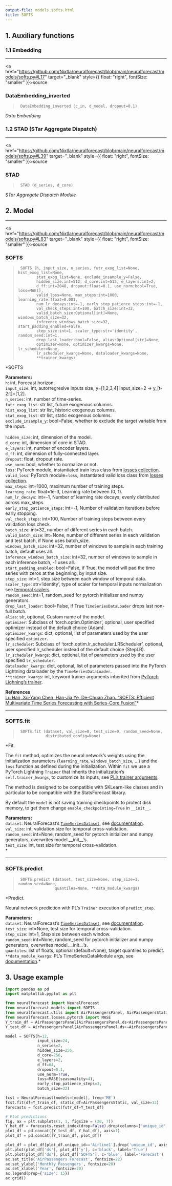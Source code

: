 ```yaml
---
output-file: models.softs.html
title: SOFTS
---
```



## 1. Auxiliary functions

### 1.1 Embedding

------------------------------------------------------------------------

<a
href="https://github.com/Nixtla/neuralforecast/blob/main/neuralforecast/models/softs.py#L17"
target="_blank" style={{ float: "right", fontSize: "smaller" }}>source</a>

### DataEmbedding_inverted

> ``` text
>  DataEmbedding_inverted (c_in, d_model, dropout=0.1)
> ```

*Data Embedding*

### 1.2 STAD (STar Aggregate Dispatch)

------------------------------------------------------------------------

<a
href="https://github.com/Nixtla/neuralforecast/blob/main/neuralforecast/models/softs.py#L39"
target="_blank" style={{ float: "right", fontSize: "smaller" }}>source</a>

### STAD

> ``` text
>  STAD (d_series, d_core)
> ```

*STar Aggregate Dispatch Module*

## 2. Model

------------------------------------------------------------------------

<a
href="https://github.com/Nixtla/neuralforecast/blob/main/neuralforecast/models/softs.py#L83"
target="_blank" style={{ float: "right", fontSize: "smaller" }}>source</a>

### SOFTS

> ``` text
>  SOFTS (h, input_size, n_series, futr_exog_list=None, hist_exog_list=None,
>         stat_exog_list=None, exclude_insample_y=False,
>         hidden_size:int=512, d_core:int=512, e_layers:int=2,
>         d_ff:int=2048, dropout:float=0.1, use_norm:bool=True, loss=MAE(),
>         valid_loss=None, max_steps:int=1000, learning_rate:float=0.001,
>         num_lr_decays:int=-1, early_stop_patience_steps:int=-1,
>         val_check_steps:int=100, batch_size:int=32,
>         valid_batch_size:Optional[int]=None, windows_batch_size=32,
>         inference_windows_batch_size=32, start_padding_enabled=False,
>         step_size:int=1, scaler_type:str='identity', random_seed:int=1,
>         drop_last_loader:bool=False, alias:Optional[str]=None,
>         optimizer=None, optimizer_kwargs=None, lr_scheduler=None,
>         lr_scheduler_kwargs=None, dataloader_kwargs=None,
>         **trainer_kwargs)
> ```

\*SOFTS

**Parameters:**<br/> `h`: int, Forecast horizon. <br/> `input_size`: int,
autorregresive inputs size, y=\[1,2,3,4\] input_size=2 -\>
y\_\[t-2:t\]=\[1,2\].<br/> `n_series`: int, number of time-series.<br/>
`futr_exog_list`: str list, future exogenous columns.<br/>
`hist_exog_list`: str list, historic exogenous columns.<br/>
`stat_exog_list`: str list, static exogenous columns.<br/>
`exclude_insample_y`: bool=False, whether to exclude the target variable
from the input.<br/>  
`hidden_size`: int, dimension of the model.<br/> `d_core`: int, dimension
of core in STAD.<br/> `e_layers`: int, number of encoder layers.<br/>
`d_ff`: int, dimension of fully-connected layer.<br/> `dropout`: float,
dropout rate.<br/> `use_norm`: bool, whether to normalize or not.<br/>
`loss`: PyTorch module, instantiated train loss class from [losses
collection](https://nixtla.github.io/neuralforecast/losses.pytorch.html).<br/>
`valid_loss`: PyTorch module=`loss`, instantiated valid loss class from
[losses
collection](https://nixtla.github.io/neuralforecast/losses.pytorch.html).<br/>
`max_steps`: int=1000, maximum number of training steps.<br/>
`learning_rate`: float=1e-3, Learning rate between (0, 1).<br/>
`num_lr_decays`: int=-1, Number of learning rate decays, evenly
distributed across max_steps.<br/> `early_stop_patience_steps`: int=-1,
Number of validation iterations before early stopping.<br/>
`val_check_steps`: int=100, Number of training steps between every
validation loss check.<br/> `batch_size`: int=32, number of different
series in each batch.<br/> `valid_batch_size`: int=None, number of
different series in each validation and test batch, if None uses
batch_size.<br/> `windows_batch_size`: int=32, number of windows to
sample in each training batch, default uses all.<br/>
`inference_windows_batch_size`: int=32, number of windows to sample in
each inference batch, -1 uses all.<br/> `start_padding_enabled`:
bool=False, if True, the model will pad the time series with zeros at
the beginning, by input size.<br/> `step_size`: int=1, step size between
each window of temporal data.<br/> `scaler_type`: str=‘identity’, type of
scaler for temporal inputs normalization see [temporal
scalers](https://nixtla.github.io/neuralforecast/common.scalers.html).<br/>
`random_seed`: int=1, random_seed for pytorch initializer and numpy
generators.<br/> `drop_last_loader`: bool=False, if True
`TimeSeriesDataLoader` drops last non-full batch.<br/> `alias`: str,
optional, Custom name of the model.<br/> `optimizer`: Subclass of
‘torch.optim.Optimizer’, optional, user specified optimizer instead of
the default choice (Adam).<br/> `optimizer_kwargs`: dict, optional, list
of parameters used by the user specified `optimizer`.<br/>
`lr_scheduler`: Subclass of ‘torch.optim.lr_scheduler.LRScheduler’,
optional, user specified lr_scheduler instead of the default choice
(StepLR).<br/> `lr_scheduler_kwargs`: dict, optional, list of parameters
used by the user specified `lr_scheduler`.<br/> `dataloader_kwargs`:
dict, optional, list of parameters passed into the PyTorch Lightning
dataloader by the `TimeSeriesDataLoader`. <br/> `**trainer_kwargs`: int,
keyword trainer arguments inherited from [PyTorch Lighning’s
trainer](https://pytorch-lightning.readthedocs.io/en/stable/api/pytorch_lightning.trainer.trainer.Trainer.html?highlight=trainer).<br/>

**References**<br/> [Lu Han, Xu-Yang Chen, Han-Jia Ye, De-Chuan Zhan.
“SOFTS: Efficient Multivariate Time Series Forecasting with Series-Core
Fusion”](https://arxiv.org/pdf/2404.14197)\*

------------------------------------------------------------------------

### SOFTS.fit

> ``` text
>  SOFTS.fit (dataset, val_size=0, test_size=0, random_seed=None,
>             distributed_config=None)
> ```

\*Fit.

The `fit` method, optimizes the neural network’s weights using the
initialization parameters (`learning_rate`, `windows_batch_size`, …) and
the `loss` function as defined during the initialization. Within `fit`
we use a PyTorch Lightning `Trainer` that inherits the initialization’s
`self.trainer_kwargs`, to customize its inputs, see [PL’s trainer
arguments](https://pytorch-lightning.readthedocs.io/en/stable/api/pytorch_lightning.trainer.trainer.Trainer.html?highlight=trainer).

The method is designed to be compatible with SKLearn-like classes and in
particular to be compatible with the StatsForecast library.

By default the `model` is not saving training checkpoints to protect
disk memory, to get them change `enable_checkpointing=True` in
`__init__`.

**Parameters:**<br/> `dataset`: NeuralForecast’s
[`TimeSeriesDataset`](https://nixtlaverse.nixtla.io/neuralforecast/tsdataset.html#timeseriesdataset),
see
[documentation](https://nixtla.github.io/neuralforecast/tsdataset.html).<br/>
`val_size`: int, validation size for temporal cross-validation.<br/>
`random_seed`: int=None, random_seed for pytorch initializer and numpy
generators, overwrites model.\_\_init\_\_’s.<br/> `test_size`: int, test
size for temporal cross-validation.<br/>\*

------------------------------------------------------------------------

### SOFTS.predict

> ``` text
>  SOFTS.predict (dataset, test_size=None, step_size=1, random_seed=None,
>                 quantiles=None, **data_module_kwargs)
> ```

\*Predict.

Neural network prediction with PL’s `Trainer` execution of
`predict_step`.

**Parameters:**<br/> `dataset`: NeuralForecast’s
[`TimeSeriesDataset`](https://nixtlaverse.nixtla.io/neuralforecast/tsdataset.html#timeseriesdataset),
see
[documentation](https://nixtla.github.io/neuralforecast/tsdataset.html).<br/>
`test_size`: int=None, test size for temporal cross-validation.<br/>
`step_size`: int=1, Step size between each window.<br/> `random_seed`:
int=None, random_seed for pytorch initializer and numpy generators,
overwrites model.\_\_init\_\_’s.<br/> `quantiles`: list of floats,
optional (default=None), target quantiles to predict. <br/>
`**data_module_kwargs`: PL’s TimeSeriesDataModule args, see
[documentation](https://pytorch-lightning.readthedocs.io/en/1.6.1/extensions/datamodules.html#using-a-datamodule).\*

## 3. Usage example

```python
import pandas as pd
import matplotlib.pyplot as plt

from neuralforecast import NeuralForecast
from neuralforecast.models import SOFTS
from neuralforecast.utils import AirPassengersPanel, AirPassengersStatic
from neuralforecast.losses.pytorch import MASE
Y_train_df = AirPassengersPanel[AirPassengersPanel.ds<AirPassengersPanel['ds'].values[-12]].reset_index(drop=True) # 132 train
Y_test_df = AirPassengersPanel[AirPassengersPanel.ds>=AirPassengersPanel['ds'].values[-12]].reset_index(drop=True) # 12 test

model = SOFTS(h=12,
              input_size=24,
              n_series=2,
              hidden_size=256,
              d_core=256,
              e_layers=2,
              d_ff=64,
              dropout=0.1,
              use_norm=True,
              loss=MASE(seasonality=4),
              early_stop_patience_steps=3,
              batch_size=32)

fcst = NeuralForecast(models=[model], freq='ME')
fcst.fit(df=Y_train_df, static_df=AirPassengersStatic, val_size=12)
forecasts = fcst.predict(futr_df=Y_test_df)

# Plot predictions
fig, ax = plt.subplots(1, 1, figsize = (20, 7))
Y_hat_df = forecasts.reset_index(drop=False).drop(columns=['unique_id','ds'])
plot_df = pd.concat([Y_test_df, Y_hat_df], axis=1)
plot_df = pd.concat([Y_train_df, plot_df])

plot_df = plot_df[plot_df.unique_id=='Airline1'].drop('unique_id', axis=1)
plt.plot(plot_df['ds'], plot_df['y'], c='black', label='True')
plt.plot(plot_df['ds'], plot_df['SOFTS'], c='blue', label='Forecast')
ax.set_title('AirPassengers Forecast', fontsize=22)
ax.set_ylabel('Monthly Passengers', fontsize=20)
ax.set_xlabel('Year', fontsize=20)
ax.legend(prop={'size': 15})
ax.grid()
```

